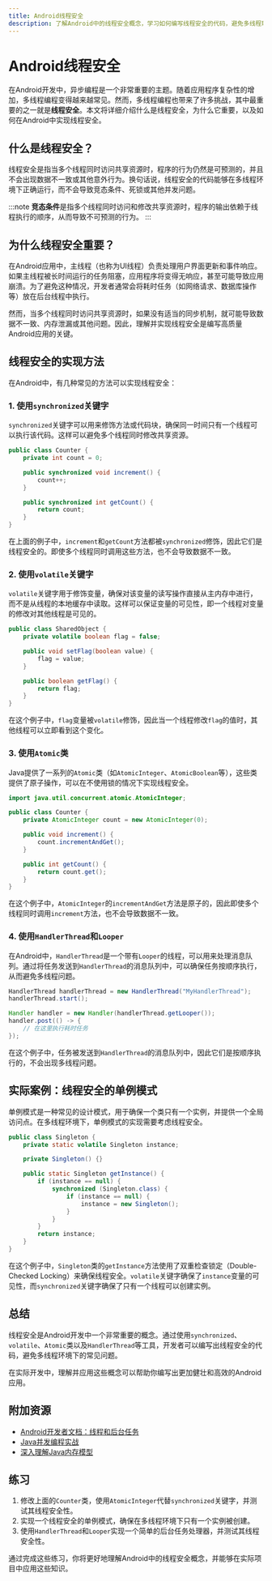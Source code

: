 ```yaml
---
title: Android线程安全
description: 了解Android中的线程安全概念，学习如何编写线程安全的代码，避免多线程环境下的常见问题。
---
```


# Android线程安全

在Android开发中，异步编程是一个非常重要的主题。随着应用程序复杂性的增加，多线程编程变得越来越常见。然而，多线程编程也带来了许多挑战，其中最重要的之一就是**线程安全**。本文将详细介绍什么是线程安全，为什么它重要，以及如何在Android中实现线程安全。

## 什么是线程安全？

线程安全是指当多个线程同时访问共享资源时，程序的行为仍然是可预测的，并且不会出现数据不一致或其他意外行为。换句话说，线程安全的代码能够在多线程环境下正确运行，而不会导致竞态条件、死锁或其他并发问题。

:::note
**竞态条件**是指多个线程同时访问和修改共享资源时，程序的输出依赖于线程执行的顺序，从而导致不可预测的行为。
:::

## 为什么线程安全重要？

在Android应用中，主线程（也称为UI线程）负责处理用户界面更新和事件响应。如果主线程被长时间运行的任务阻塞，应用程序将变得无响应，甚至可能导致应用崩溃。为了避免这种情况，开发者通常会将耗时任务（如网络请求、数据库操作等）放在后台线程中执行。

然而，当多个线程同时访问共享资源时，如果没有适当的同步机制，就可能导致数据不一致、内存泄漏或其他问题。因此，理解并实现线程安全是编写高质量Android应用的关键。

## 线程安全的实现方法

在Android中，有几种常见的方法可以实现线程安全：

### 1. 使用`synchronized`关键字

`synchronized`关键字可以用来修饰方法或代码块，确保同一时间只有一个线程可以执行该代码。这样可以避免多个线程同时修改共享资源。

```java
public class Counter {
    private int count = 0;

    public synchronized void increment() {
        count++;
    }

    public synchronized int getCount() {
        return count;
    }
}
```

在上面的例子中，`increment`和`getCount`方法都被`synchronized`修饰，因此它们是线程安全的。即使多个线程同时调用这些方法，也不会导致数据不一致。

### 2. 使用`volatile`关键字

`volatile`关键字用于修饰变量，确保对该变量的读写操作直接从主内存中进行，而不是从线程的本地缓存中读取。这样可以保证变量的可见性，即一个线程对变量的修改对其他线程是可见的。

```java
public class SharedObject {
    private volatile boolean flag = false;

    public void setFlag(boolean value) {
        flag = value;
    }

    public boolean getFlag() {
        return flag;
    }
}
```

在这个例子中，`flag`变量被`volatile`修饰，因此当一个线程修改`flag`的值时，其他线程可以立即看到这个变化。

### 3. 使用`Atomic`类

Java提供了一系列的`Atomic`类（如`AtomicInteger`、`AtomicBoolean`等），这些类提供了原子操作，可以在不使用锁的情况下实现线程安全。

```java
import java.util.concurrent.atomic.AtomicInteger;

public class Counter {
    private AtomicInteger count = new AtomicInteger(0);

    public void increment() {
        count.incrementAndGet();
    }

    public int getCount() {
        return count.get();
    }
}
```

在这个例子中，`AtomicInteger`的`incrementAndGet`方法是原子的，因此即使多个线程同时调用`increment`方法，也不会导致数据不一致。

### 4. 使用`HandlerThread`和`Looper`

在Android中，`HandlerThread`是一个带有`Looper`的线程，可以用来处理消息队列。通过将任务发送到`HandlerThread`的消息队列中，可以确保任务按顺序执行，从而避免多线程问题。

```java
HandlerThread handlerThread = new HandlerThread("MyHandlerThread");
handlerThread.start();

Handler handler = new Handler(handlerThread.getLooper());
handler.post(() -> {
    // 在这里执行耗时任务
});
```

在这个例子中，任务被发送到`HandlerThread`的消息队列中，因此它们是按顺序执行的，不会出现多线程问题。

## 实际案例：线程安全的单例模式

单例模式是一种常见的设计模式，用于确保一个类只有一个实例，并提供一个全局访问点。在多线程环境下，单例模式的实现需要考虑线程安全。

```java
public class Singleton {
    private static volatile Singleton instance;

    private Singleton() {}

    public static Singleton getInstance() {
        if (instance == null) {
            synchronized (Singleton.class) {
                if (instance == null) {
                    instance = new Singleton();
                }
            }
        }
        return instance;
    }
}
```

在这个例子中，`Singleton`类的`getInstance`方法使用了双重检查锁定（Double-Checked Locking）来确保线程安全。`volatile`关键字确保了`instance`变量的可见性，而`synchronized`关键字确保了只有一个线程可以创建实例。

## 总结

线程安全是Android开发中一个非常重要的概念。通过使用`synchronized`、`volatile`、`Atomic`类以及`HandlerThread`等工具，开发者可以编写出线程安全的代码，避免多线程环境下的常见问题。

在实际开发中，理解并应用这些概念可以帮助你编写出更加健壮和高效的Android应用。

## 附加资源

- [Android开发者文档：线程和后台任务](https://developer.android.com/guide/background)
- [Java并发编程实战](https://book.douban.com/subject/10484692/)
- [深入理解Java内存模型](https://book.douban.com/subject/26591326/)

## 练习

1. 修改上面的`Counter`类，使用`AtomicInteger`代替`synchronized`关键字，并测试其线程安全性。
2. 实现一个线程安全的单例模式，确保在多线程环境下只有一个实例被创建。
3. 使用`HandlerThread`和`Looper`实现一个简单的后台任务处理器，并测试其线程安全性。

通过完成这些练习，你将更好地理解Android中的线程安全概念，并能够在实际项目中应用这些知识。
